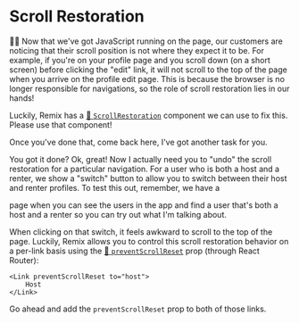 # Scroll Restoration

👨‍💼 Now that we've got JavaScript running on the page, our customers are noticing
that their scroll position is not where they expect it to be. For example, if
you're on your profile page and you scroll down (on a short screen) before
clicking the "edit" link, it will not scroll to the top of the page when you
arrive on the profile edit page. This is because the browser is no longer
responsible for navigations, so the role of scroll restoration lies in our
hands!

Luckily, Remix has a
[📜 `ScrollRestoration`](https://remix.run/docs/en/main/components/scroll-restoration)
component we can use to fix this. Please use that component!

Once you've done that, come back here, I've got another task for you.

You got it done? Ok, great! Now I actually need you to "undo" the scroll
restoration for a particular navigation. For a user who is both a host and a
renter, we show a "switch" button to allow you to switch between their host and
renter profiles. To test this out, remember, we have a

<LinkToApp to="/admin/users/list" /> page when you can see the users in the app and
find a user that's both a host and a renter so you can try out what I'm talking about.

When clicking on that switch, it feels awkward to scroll to the top of the page.
Luckily, Remix allows you to control this scroll restoration behavior on a
per-link basis using the
[📜 `preventScrollReset`](https://reactrouter.com/en/main/components/link#preventscrollreset)
prop (through React Router):

```tsx
<Link preventScrollReset to="host">
	Host
</Link>
```

Go ahead and add the `preventScrollReset` prop to both of those links.
